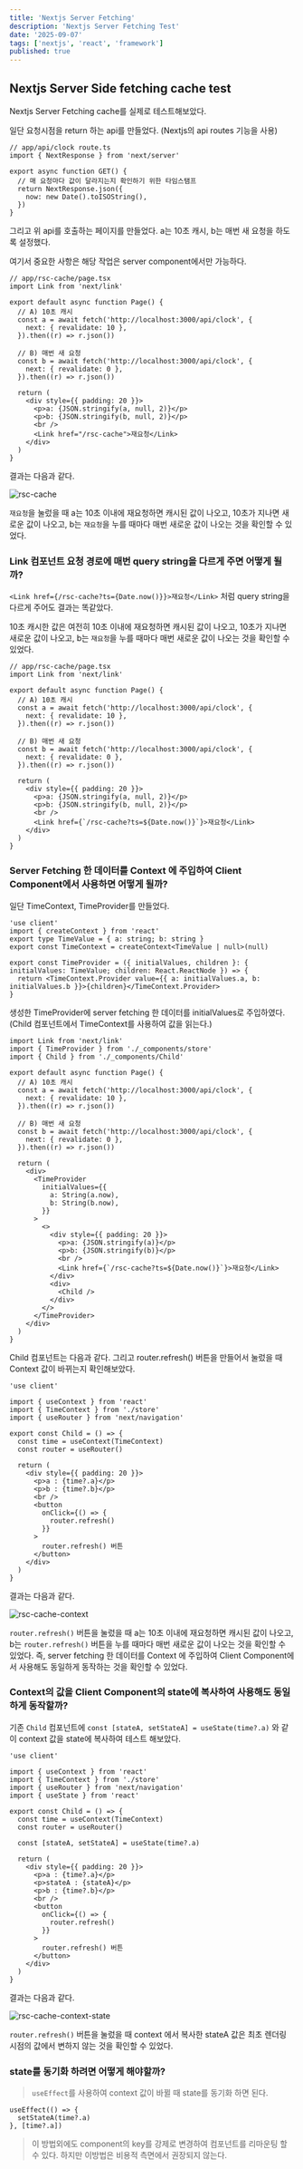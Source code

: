 ```yaml
---
title: 'Nextjs Server Fetching'
description: 'Nextjs Server Fetching Test'
date: '2025-09-07'
tags: ['nextjs', 'react', 'framework']
published: true
---
```


## Nextjs Server Side fetching cache test

Nextjs Server Fetching cache를 실제로 테스트해보았다.

일단 요청시점을 return 하는 api를 만들었다. (Nextjs의 api routes 기능을 사용)

```tsx
// app/api/clock route.ts
import { NextResponse } from 'next/server'

export async function GET() {
  // 매 요청마다 값이 달라지는지 확인하기 위한 타임스탬프
  return NextResponse.json({
    now: new Date().toISOString(),
  })
}
```

그리고 위 api를 호출하는 페이지를 만들었다. a는 10초 캐시, b는 매번 새 요청을 하도록 설정했다.

여기서 중요한 사항은 해당 작업은 server component에서만 가능하다.

```tsx
// app/rsc-cache/page.tsx
import Link from 'next/link'

export default async function Page() {
  // A) 10초 캐시
  const a = await fetch('http://localhost:3000/api/clock', {
    next: { revalidate: 10 },
  }).then((r) => r.json())

  // B) 매번 새 요청
  const b = await fetch('http://localhost:3000/api/clock', {
    next: { revalidate: 0 },
  }).then((r) => r.json())

  return (
    <div style={{ padding: 20 }}>
      <p>a: {JSON.stringify(a, null, 2)}</p>
      <p>b: {JSON.stringify(b, null, 2)}</p>
      <br />
      <Link href="/rsc-cache">재요청</Link>
    </div>
  )
}
```

결과는 다음과 같다.

<img src="01.png" alt="rsc-cache" className="w-full h-auto rounded-md" />

`재요청`을 눌렀을 때 a는 10초 이내에 재요청하면 캐시된 값이 나오고, 10초가 지나면 새로운 값이 나오고, b는 `재요청`을 누를 때마다 매번 새로운 값이 나오는 것을 확인할 수 있었다.

### Link 컴포넌트 요청 경로에 매번 query string을 다르게 주면 어떻게 될까?

`<Link href={/rsc-cache?ts={Date.now()}}>재요청</Link>` 처럼 query string을 다르게 주어도 결과는 똑같았다.

10초 캐시한 값은 여전히 10초 이내에 재요청하면 캐시된 값이 나오고, 10초가 지나면 새로운 값이 나오고, b는 `재요청`을 누를 때마다 매번 새로운 값이 나오는 것을 확인할 수 있었다.

```tsx
// app/rsc-cache/page.tsx
import Link from 'next/link'

export default async function Page() {
  // A) 10초 캐시
  const a = await fetch('http://localhost:3000/api/clock', {
    next: { revalidate: 10 },
  }).then((r) => r.json())

  // B) 매번 새 요청
  const b = await fetch('http://localhost:3000/api/clock', {
    next: { revalidate: 0 },
  }).then((r) => r.json())

  return (
    <div style={{ padding: 20 }}>
      <p>a: {JSON.stringify(a, null, 2)}</p>
      <p>b: {JSON.stringify(b, null, 2)}</p>
      <br />
      <Link href={`/rsc-cache?ts=${Date.now()}`}>재요청</Link>
    </div>
  )
}
```

### Server Fetching 한 데이터를 Context 에 주입하여 Client Component에서 사용하면 어떻게 될까?

일단 TimeContext, TimeProvider를 만들었다.

```tsx
'use client'
import { createContext } from 'react'
export type TimeValue = { a: string; b: string }
export const TimeContext = createContext<TimeValue | null>(null)

export const TimeProvider = ({ initialValues, children }: { initialValues: TimeValue; children: React.ReactNode }) => {
  return <TimeContext.Provider value={{ a: initialValues.a, b: initialValues.b }}>{children}</TimeContext.Provider>
}
```

생성한 TimeProvider에 server fetching 한 데이터를 initialValues로 주입하였다. (Child 컴포넌트에서 TimeContext를 사용하여 값을 읽는다.)

```tsx
import Link from 'next/link'
import { TimeProvider } from './_components/store'
import { Child } from './_components/Child'

export default async function Page() {
  // A) 10초 캐시
  const a = await fetch('http://localhost:3000/api/clock', {
    next: { revalidate: 10 },
  }).then((r) => r.json())

  // B) 매번 새 요청
  const b = await fetch('http://localhost:3000/api/clock', {
    next: { revalidate: 0 },
  }).then((r) => r.json())

  return (
    <div>
      <TimeProvider
        initialValues={{
          a: String(a.now),
          b: String(b.now),
        }}
      >
        <>
          <div style={{ padding: 20 }}>
            <p>a: {JSON.stringify(a)}</p>
            <p>b: {JSON.stringify(b)}</p>
            <br />
            <Link href={`/rsc-cache?ts=${Date.now()}`}>재요청</Link>
          </div>
          <div>
            <Child />
          </div>
        </>
      </TimeProvider>
    </div>
  )
}
```

Child 컴포넌트는 다음과 같다. 그리고 router.refresh() 버튼을 만들어서 눌렀을 때 Context 값이 바뀌는지 확인해보았다.

```tsx
'use client'

import { useContext } from 'react'
import { TimeContext } from './store'
import { useRouter } from 'next/navigation'

export const Child = () => {
  const time = useContext(TimeContext)
  const router = useRouter()

  return (
    <div style={{ padding: 20 }}>
      <p>a : {time?.a}</p>
      <p>b : {time?.b}</p>
      <br />
      <button
        onClick={() => {
          router.refresh()
        }}
      >
        router.refresh() 버튼
      </button>
    </div>
  )
}
```

결과는 다음과 같다.

<img src="02.png" alt="rsc-cache-context" className="w-full h-auto rounded-md" />

`router.refresh()` 버튼을 눌렀을 때 a는 10초 이내에 재요청하면 캐시된 값이 나오고, b는 `router.refresh()` 버튼을 누를 때마다 매번 새로운 값이 나오는 것을 확인할 수 있었다.
즉, server fetching 한 데이터를 Context 에 주입하여 Client Component에서 사용해도 동일하게 동작하는 것을 확인할 수 있었다.

### Context의 값을 Client Component의 state에 복사하여 사용해도 동일하게 동작할까?

기존 `Child` 컴포넌트에 `const [stateA, setStateA] = useState(time?.a)` 와 같이 context 값을 state에 복사하여 테스트 해보았다.

```tsx
'use client'

import { useContext } from 'react'
import { TimeContext } from './store'
import { useRouter } from 'next/navigation'
import { useState } from 'react'

export const Child = () => {
  const time = useContext(TimeContext)
  const router = useRouter()

  const [stateA, setStateA] = useState(time?.a)

  return (
    <div style={{ padding: 20 }}>
      <p>a : {time?.a}</p>
      <p>stateA : {stateA}</p>
      <p>b : {time?.b}</p>
      <br />
      <button
        onClick={() => {
          router.refresh()
        }}
      >
        router.refresh() 버튼
      </button>
    </div>
  )
}
```

결과는 다음과 같다.

<img src="03.png" alt="rsc-cache-context-state" className="w-full h-auto rounded-md" />

`router.refresh()` 버튼을 눌렀을 때 context 에서 복사한 stateA 값은 최초 렌더링 시점의 값에서 변하지 않는 것을 확인할 수 있었다.

### state를 동기화 하려면 어떻게 해야할까?

> `useEffect`를 사용하여 context 값이 바뀔 때 state를 동기화 하면 된다.

```tsx
useEffect(() => {
  setStateA(time?.a)
}, [time?.a])
```

> 이 방법외에도 component의 key를 강제로 변경하여 컴포넌트를 리마운팅 할 수 있다. 하지만 이방법은 비용적 측면에서 권장되지 않는다.
